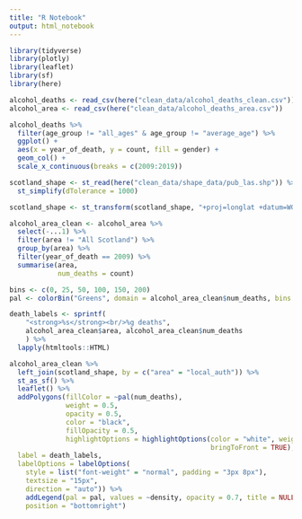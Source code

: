 ```yaml
---
title: "R Notebook"
output: html_notebook
---
```


```r
library(tidyverse)
library(plotly)
library(leaflet)
library(sf)
library(here)
```

```r
alcohol_deaths <- read_csv(here("clean_data/alcohol_deaths_clean.csv"))
alcohol_area <- read_csv(here("clean_data/alcohol_deaths_area.csv"))
```

```r
alcohol_deaths %>% 
  filter(age_group != "all_ages" & age_group != "average_age") %>% 
  ggplot() +
  aes(x = year_of_death, y = count, fill = gender) +
  geom_col() +
  scale_x_continuous(breaks = c(2009:2019))
```

```r
scotland_shape <- st_read(here("clean_data/shape_data/pub_las.shp")) %>% 
  st_simplify(dTolerance = 1000)
```

```r
scotland_shape <- st_transform(scotland_shape, "+proj=longlat +datum=WGS84")

alcohol_area_clean <- alcohol_area %>% 
  select(-...1) %>% 
  filter(area != "All Scotland") %>% 
  group_by(area) %>%
  filter(year_of_death == 2009) %>% 
  summarise(area, 
            num_deaths = count) 
```

```r
bins <- c(0, 25, 50, 100, 150, 200)
pal <- colorBin("Greens", domain = alcohol_area_clean$num_deaths, bins = bins)

death_labels <- sprintf(
    "<strong>%s</strong><br/>%g deaths",
    alcohol_area_clean$area, alcohol_area_clean$num_deaths
    ) %>% 
  lapply(htmltools::HTML)

alcohol_area_clean %>%
  left_join(scotland_shape, by = c("area" = "local_auth")) %>% 
  st_as_sf() %>% 
  leaflet() %>% 
  addPolygons(fillColor = ~pal(num_deaths),
              weight = 0.5,
              opacity = 0.5,
              color = "black",
              fillOpacity = 0.5,
              highlightOptions = highlightOptions(color = "white", weight = 2,
                                                  bringToFront = TRUE),
  label = death_labels,
  labelOptions = labelOptions(
    style = list("font-weight" = "normal", padding = "3px 8px"),
    textsize = "15px",
    direction = "auto")) %>%
    addLegend(pal = pal, values = ~density, opacity = 0.7, title = NULL,
    position = "bottomright")
```

